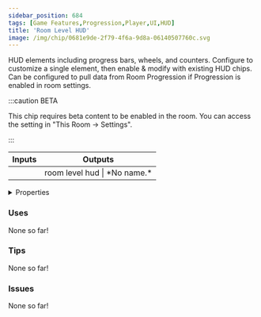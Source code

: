 ```yaml
---
sidebar_position: 684
tags: [Game Features,Progression,Player,UI,HUD]
title: 'Room Level HUD'
image: /img/chip/0681e9de-2f79-4f6a-9d8a-06140507760c.svg
---
```


HUD elements including progress bars, wheels, and counters. Configure to customize a single element, then enable & modify with existing HUD chips. Can be configured to pull data from Room Progression if Progression is enabled in room settings.

:::caution BETA

This chip requires beta content to be enabled in the room. You can access the setting in "This Room -> Settings".

:::

<IChip uuid="0681e9de-2f79-4f6a-9d8a-06140507760c"/>

<table><thead><tr><th>Inputs</th><th>Outputs</th></tr></thead><tbody><tr><td /><td>room level hud | *No name.*</td></tr></tbody></table>

<details>
  <summary>Properties</summary>
  <div>
    <div>
    <table>
      <tbody>
        <tr>
          <td>Is beta required?</td>
          <td>Yes</td>
        </tr>
        <tr>
          <td>Is chip a trolling risk?</td>
          <td>No</td>
        </tr>
        <tr>
          <td>Is chip a role assignment risk?</td>
          <td>No</td>
        </tr>
        <tr>
          <td>Chip UUID</td>
          <td>0681e9de-2f79-4f6a-9d8a-06140507760c</td>
        </tr>
        <tr>
          <td>Room availability</td>
          <td>Available everywhere</td>
        </tr>
      </tbody>
    </table>
    </div>
  </div>
</details>

### Uses

None so far!

### Tips

None so far!

### Issues

None so far!